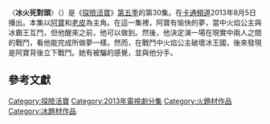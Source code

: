{{onesource|time=2015-05-11T02:15:06+00:00}}
{{refimprove|time=2015-05-11T02:15:06+00:00}}
{{noteTA
|G1=Adventure Time
}}
{{Infobox television episode
| title        = 冰火死對頭
| series       = [[探險活寶|探險活寶]]
| season       = 5
| episode      = 30
| production   = 1014-137<ref>{{cite web |url=http://cocatalog.loc.gov/cgi-bin/Pwebrecon.cgi?DB=local&PAGE=First |title=Copyright Catalog |publisher=[[United_States_Copyright_Office|United States Copyright Office]] |accessdate=May 29, 2014 |format=enter "Adventure Time" in the search parameter and select individual episode titles for further information |archive-date=2016-12-26 |archive-url=https://web.archive.org/web/20161226063855/http://cocatalog.loc.gov/cgi-bin/Pwebrecon.cgi?DB=local&PAGE=First |dead-url=no }}</ref>
| story        = {{le|肯特·奧斯本|Kent Osborne}}<br />[[潘得頓·沃德|潘得頓·沃德]]<br>傑克·彭達維斯<br>{{le|亞當·武藤|Adam Muto}}
| writer       = {{le|盧克·皮爾森|Luke Pearson}}<br>索姆維力·薩耶風
| director     = 伊莉莎白·伊藤<small>(監督)</small><br />{{le|尼克·詹寧斯|Nick Jennings (artist)}}<small>(美術)</small>
| airdate      = {{Start date|2013|8|5}}
| music        =  
| guests       = 
| length       = 11分鐘
| prev         = [[黑風姥姥|黑風姥姥]]
| next         = [[年齡不是距離嗎？|年齡不是距離嗎？]]
| episode list = 
{{Infobox Adventure Time season 5 episode list}}
<br>[[探險活寶各集列表|探險活寶各集列表]]
}}
〈'''冰火死對頭'''〉（{{lang-en|''Frost & Fire''}}）是《[[探險活寶|探險活寶]]》[[探險活寶_(第五季)|第五季]]的第30集。在[[卡通頻道|卡通頻道]]2013年8月5日播出。本集以[[阿寶·馬頓斯|阿寶]]和[[酷狗老皮|老皮]]為主角。在這一集裡，阿寶有愉快的夢，當中火焰公主與冰霸王互鬥，但他醒來之前，他可以做到。然後，他決定演一場在現實中兩人之間的戰鬥，看他能完成所做夢一樣。然而，在戰鬥中火焰公主破壞冰王國，後來發現是阿寶背後立下戰鬥。她有被騙的感覺，並與他分手。

<!--==劇情==
After Finn watched his girlfriend, Flame Princess (voiced by [[Jessica_DiCicco|Jessica DiCicco]]) and Ice King (voiced by [[Tom_Kenny|Tom Kenny]]) fight, he has a strange dream that gives him a sense of pleasure; however, he is not able to finish it before he wakes up. Upon awakening, he realizes that the Cosmic Owl (voiced by [[M._Emmet_Walsh|M. Emmet Walsh]]) was in the vision, which Jake interprets to mean that the reverie was a prophetic dream. Jake urges Finn to somehow finish the dream. Finn, therefore, gets Flame Princess and Ice King to fight once more, but this time Ice King nearly defeats Flame Princess. That night, Finn has a similar dream, only this time, he imagines Ice King blasting him with ice.

The following day, Finn—in an attempt to once again finish his pleasurable dream—delivers forged notes to both Flame Princess and Ice King; these notes incite the two to fight once again, only this time, Flame Princess grows immense with rages and begins melting the ice kingdom. Finn, realizing that he caused this situation, saves the Ice King and confronts Flame Princess, telling her the truth. Hurt and saddened, she breaks up with Finn and leaves the ice kingdom in ruins.

==Production==
"Frost & Fire" was written and storyboarded by Luke Pearson and Somvilay Xayaphone, from a story by [[Kent_Osborne|Kent Osborne]], [[Pendleton_Ward|Pendleton Ward]], Jack Pendarvis, and [[Adam_Muto|Adam Muto]].<ref name=episodecitation>{{cite episode| title=Frost & Fire| series=Adventure Time| serieslink=|credits = Elizabeth Ito & Nick Jennings (directors); Luke Pearson & Somvilay Xayaphone (writers) | network = [[Cartoon_Network|Cartoon Network]] |airdate=August 5, 2013 | season = 5 | number = 30}}</ref> This episode was the last fifth season episode to feature Pearson as a freelance storyboard artist, although he would return to revise storyboards in "Earth & Water".<ref>{{cite web|last=Muto|first=Adam|title=Luke Pearson did 'Frost & Fire' and 'Candy Streets', but what was the other episode that he was a storyboard revisionist for|url=http://new.spring.me/#!/MrMuto/q/586441191717889207|publisher=[[Formspring|Formspring]]|accessdate=May 2, 2014|date=May 2, 2014}}</ref> The episode also marked the first episode that Pendarvis worked on; Pendarvis joined the writing team in October 2012, after Osborne, a friend of his, asked him to freelance write for the series for two weeks. Eventually, Pendarvis and the writing staff got along so well that he was invited to permanently join the team.<ref>{{cite web|last=Pendarvis|first=Jack|title=RBG|url=http://jackpendarvis.blogspot.com/2013/12/rbg.html|publisher=[[Blogger_(service)|Blogger]]|accessdate=May 2, 2014|date=December 2, 2013}}</ref> During one part in the storyboard, Finn watches as Flame Princess and Ice King fight. Pendarvis, when compiling the outline for the episode, described the sequence as: "[Finn] bites his knuckle like [[Vera_Miles|Vera Miles]] watching the boys fight over her in ''[[The_Searchers_(film)|The Searchers]]''". This visual reference eventually made its way into the final episode.<ref>{{cite web|last=Pendarvis|first=Jack|title=Vera Miles|url=http://jackpendarvis.blogspot.com/2013/08/vera-miles.html|publisher=[[Blogger_(service)|Blogger]]|accessdate=May 2, 2014|date=August 5, 2013}}</ref>

Santino Lascano, one of the series' background artists and veteran from the show' [[Adventure_Time_(season_1)|first season]], noted on his [[Tumblr|Tumblr]] that the episode had "a relatively light workload" because it stuck largely to "familiar" locations, such as the Tree Fort and the Ice Kingdom.<ref name=lascano/> With that being said, Lascano noted that it was "fun to 'destroy' places [that he] was involved in creating way back in Season 1",<ref name=lascano>{{cite web|last=Lascano|first=Santino|title=Some 'Frost and Fire' Backgrounds|url=http://santinolascano.tumblr.com/post/57478444954/some-frost-and-fire-backgrounds-that-i-designed|publisher=[[Tumblr|Tumblr]]|accessdate=May 2, 2014|date=August 5, 2013}}</ref> a reference to him having helped Dan "Ghostshrimp" James develop the initial look for the series.<ref name=timeforsome>{{cite web|last=DeMott|first=Rick|title=Time for Some Adventure with Pendleton Ward|url=http://www.awn.com/articles/2d/time-some-adventure-pendleton-ward|publisher=[[Animation_World_Network|Animation World Network]]|accessdate=January 18, 2013|date=April 25, 2010}}</ref><ref name=ghosts>{{cite web|last=Ghostshrimp|title=As Seen On Television|url=http://www.ghostshrimp.net/pages/quicklook/BROADCASThome.html|publisher=Ghostshrimp.net|accessdate=March 20, 2013}}</ref><ref>{{cite web|title=Frederator Production Art|url=http://frederator.tumblr.com/page/70?route=%2Fpage%2F%3Apage|publisher=[[Frederator|Frederator]]|accessdate=May 2, 2014}}</ref>

==Reception==
"Frost & Fire" aired on [[Cartoon_Network|Cartoon Network]] on August 5, 2013. The episode was seen by 3.009 million viewers and scored a 0.7 [[Nielsen_rating|Nielsen rating]] in the 18–49 year old demographic. Nielsen ratings are [[audience_measurement|audience measurement]] systems that determine the audience size and composition of [[broadcast_programming|television programming]] in the United States, which means that the episode was seen by 0.7 percent of all households aged 18 to 49 years old were watching television at the time of the episode's airing.<ref name=fnfratings/> This made it the highest-rated episode of the series since the airing of "[[Bad_Little_Boy|Bad Little Boy]]" in February of the same year.<ref name=fnfratings>{{cite web|last=Bibel|first=Sara|title=Monday Cable Ratings: 'Love & Hip Hop Atlanta' Wins Night, 'T.I. and Tiny', 'Teen Wolf', 'The Fosters', 'Major Crimes', 'Switched at Birth'& More|url=http://tvbythenumbers.zap2it.com/2013/08/06/monday-cable-ratings-love-hip-hop-atlanta-wins-night-t-i-and-tiny-teen-wolf-the-fosters-major-crimes-switched-at-birth-more/195812/|archiveurl=https://web.archive.org/web/20131225032243/http://tvbythenumbers.zap2it.com/2013/08/06/monday-cable-ratings-love-hip-hop-atlanta-wins-night-t-i-and-tiny-teen-wolf-the-fosters-major-crimes-switched-at-birth-more/195812/|archivedate=December 25, 2013|work=[[TV_by_the_Numbers|TV by the Numbers]]|publisher=[[Zap2it|Zap2it]]|accessdate=August 6, 2013|date=August 6, 2013| deadurl=no}}</ref><ref name=badlittleboyratings/> "Frost & Fire" was also one of only four episodes that aired during the show's fifth season—along with "[[Finn_the_Human_(Adventure_Time_episode)|Finn the Human]]", "[[Jake_the_Dog_(Adventure_Time_episode)|Jake the Dog]]", and "Bad Little Boy"—to be watched by over 3 million viewers.<ref name=badlittleboyratings>{{cite web|last=Bibel|first=Sara|title=Monday Cable Ratings: 'WWE Raw' & 'Teen Mom 2' Win Night, 'Catfish', 'Pawn Stars', 'Dallas', 'Switched at Birth' & More|url=http://tvbythenumbers.zap2it.com/2013/02/20/monday-cable-ratings-wwe-raw-teen-mom-2-win-night-catfish-pawn-stars-dallas-switched-at-birth-more/170015/|archiveurl=https://web.archive.org/web/20131101233554/http://tvbythenumbers.zap2it.com/2013/02/20/monday-cable-ratings-wwe-raw-teen-mom-2-win-night-catfish-pawn-stars-dallas-switched-at-birth-more/170015/|archivedate=November 1, 2013|work=[[TV_by_the_Numbers|TV by the Numbers]]|publisher=[[Zap2it|Zap2it]]|accessdate=February 20, 2013|date=February 20, 2013| deadurl=no}}</ref><ref name=finnjakeseason5ratings>{{cite web|last=Bibel|first=Sara|title=Monday Cable Ratings: 'Monday Night Football' Wins Night, 'WWE Raw', 'Teen Moms II', 'Pawn Stars', 'Catfish', 'Real Housewives' & More|url=http://tvbythenumbers.zap2it.com/2012/11/13/monday-cable-ratings-monday-night-football-wins-night-wwe-raw-teen-moms-ii-pawn-stars-catfish-real-housewives-more/157261|archiveurl=https://web.archive.org/web/20131102013731/http://tvbythenumbers.zap2it.com/2012/11/13/monday-cable-ratings-monday-night-football-wins-night-wwe-raw-teen-moms-ii-pawn-stars-catfish-real-housewives-more/157261/|archivedate=November 2, 2013|date=November 13, 2012|accessdate=November 14, 2012|publisher=[[Zap2it|Zap2it]]|work=[[TV_by_the_Numbers|TV by the Numbers]]| deadurl=no}}</ref> The episode first saw physical release as part of the 2015 ''Frost & Fire'' DVD, which included 16 episodes from the series' first, third, fourth, fifth, and sixth seasons.<ref>{{cite web|title=Cartoon Network: Adventure Time – Frost & Fire (V9)|url=http://www.amazon.com/exec/obidos/ASIN/B00R5ES308/tvshowsondvdcom|publisher=[[Amazon.com|Amazon.com]]|accessdate=January 31, 2015}}</ref>

Oliver Sava of ''[[The_A.V._Club|The A.V. Club]]'' awarded the episode an "A", calling it one of his "favorite kind of ''Adventure Time'' episode" because it is "a metaphor that speaks to the difficulty of growing up while embracing the unbridled fun of being a kid."<ref name=avclub/> Sava complimented the fact that the series was willing to deal with subjects such as [[puberty|puberty]] and sexuality in dreams. He was also complimentary towards the climactic battle between Flame Princess and Ice King, describing it as a "[[Kaiju|Kaiju]] Flame Princess vs. Kaiju Ice King battle".<ref name=avclub/> Ultimately, Sava concluded that the episode is proof that "''Adventure Time'' isn’t afraid of changing its characters, and Finn has a major learning experience this week as he sabotages his relationship."<ref name=avclub>{{cite web|last1=Sava|first1=Oliver|title=Review: Adventure Time: 'Frost & Fire'|url=http://www.avclub.com/tvclub/adventure-time-frost-fire-101093|website=[[The_A.V._Club|The A.V. Club]]|publisher=[[The_Onion|The Onion]]|accessdate=October 13, 2014|date=August 5, 2013}}</ref>
-->

==參考文獻==
{{Reflist|2}}

{{探險活寶}}

[[Category:探險活寶|Category:探險活寶]]
[[Category:2013年電視劇分集|Category:2013年電視劇分集]]
[[Category:火題材作品|Category:火題材作品]]
[[Category:冰題材作品|Category:冰題材作品]]